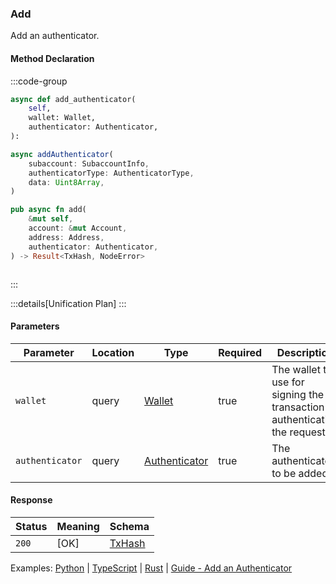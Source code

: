 ### Add

Add an authenticator.

#### Method Declaration

:::code-group

```python [Python]
async def add_authenticator(
    self,
    wallet: Wallet,
    authenticator: Authenticator,
):
```

```typescript [TypeScript]
async addAuthenticator(
    subaccount: SubaccountInfo,
    authenticatorType: AuthenticatorType,
    data: Uint8Array,
)
```

```rust [Rust]
pub async fn add(
    &mut self,
    account: &mut Account,
    address: Address,
    authenticator: Authenticator,
) -> Result<TxHash, NodeError>
```

```url [API]
```

:::

:::details[Unification Plan]
:::

#### Parameters

| Parameter         | Location  | Type              | Required  | Description                                                                   |
| ----------------- | --------- | ----------------- | --------- | ----------------------------------------------------------------------------- |
| `wallet`          | query     | [Wallet]          | true      | The wallet to use for signing the transaction or authenticating the request.  |
| `authenticator`   | query     | [Authenticator]   | true      | The authenticator to be added.                                                |

#### Response

| Status | Meaning     | Schema   |
| ------ | ----------- | -------- |
| `200`  | [OK]        | [TxHash] |

Examples: [Python] | [TypeScript] | [Rust] | [Guide  - Add an Authenticator]

[Python]: https://github.com/dydxprotocol/v4-clients/blob/3e8c7e1b960291b7ef273962d374d9934a5c4d33/v4-client-py-v2/examples/authenticator_management.py#L53
[TypeScript]: https://github.com/dydxprotocol/v4-clients/blob/3e8c7e1b960291b7ef273962d374d9934a5c4d33/v4-client-js/examples/permissioned_keys_example.ts#L58
[Rust]: https://github.com/dydxprotocol/v4-clients/blob/3e8c7e1b960291b7ef273962d374d9934a5c4d33/v4-client-rs/client/examples/authenticator.rs#L79
[Guide  - Add an Authenticator]: ../../interaction/permissioned-key#add-the-authenticator

[Wallet]: /types/wallet
[Authenticator]: /types/authenticator
[TxHash]: /types/tx_hash
